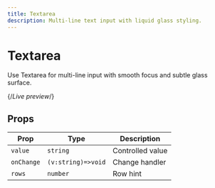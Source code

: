 ```yaml
---
title: Textarea
description: Multi-line text input with liquid glass styling.
---
```



# Textarea


<!-- STATIC_PREVIEW:textarea:start -->
<div id="liquidify-static-textarea-preview">
  <style>

  </style>
  
</div>
<!-- STATIC_PREVIEW:textarea:end -->
Use Textarea for multi-line input with smooth focus and subtle glass surface.

{/_Live preview_/}

<TextareaExample />

## Props

| Prop       | Type               | Description      |
| ---------- | ------------------ | ---------------- |
| `value`    | `string`           | Controlled value |
| `onChange` | `(v:string)=>void` | Change handler   |
| `rows`     | `number`           | Row hint         |
